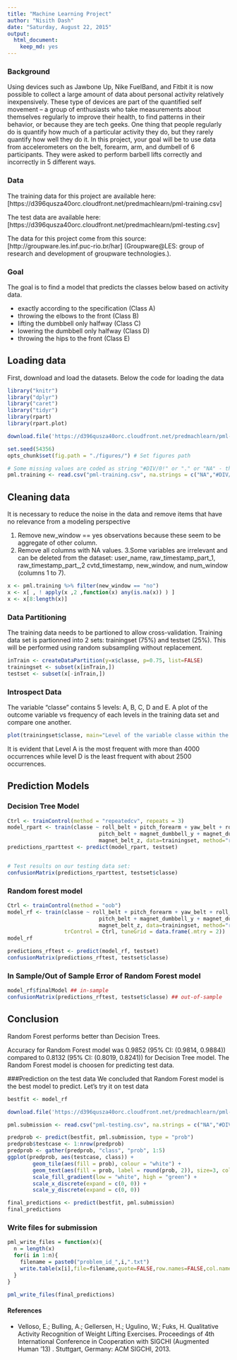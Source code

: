 ```yaml
---
title: "Machine Learning Project"
author: "Nisith Dash"
date: "Saturday, August 22, 2015"
output:
  html_document:
    keep_md: yes
---
```


### Background

Using devices such as Jawbone Up, Nike FuelBand, and Fitbit it is now possible to collect a large amount of data about personal activity relatively inexpensively. These type of devices are part of the quantified self movement – a group of enthusiasts who take measurements about themselves regularly to improve their health, to find patterns in their behavior, or because they are tech geeks. One thing that people regularly do is quantify how much of a particular activity they do, but they rarely quantify how well they do it. In this project, your goal will be to use data from accelerometers on the belt, forearm, arm, and dumbell of 6 participants. They were asked to perform barbell lifts correctly and incorrectly in 5 different ways. 

### Data

The training data for this project are available here: [https://d396qusza40orc.cloudfront.net/predmachlearn/pml-training.csv]

The test data are available here: [https://d396qusza40orc.cloudfront.net/predmachlearn/pml-testing.csv]

The data for this project come from this source: [http://groupware.les.inf.puc-rio.br/har] (Groupware@LES: group of research and development of groupware technologies.).

### Goal

The goal is to find a model that predicts the classes below based on activity data.

- exactly according to the specification (Class A)
- throwing the elbows to the front (Class B)
- lifting the dumbbell only halfway (Class C)
- lowering the dumbbell only halfway (Class D)
- throwing the hips to the front (Class E)

## Loading data

First, download and load the datasets. Below the code for loading the data 
```r

library("knitr")
library("dplyr")
library("caret")
library("tidyr")
library(rpart) 
library(rpart.plot)

download.file('https://d396qusza40orc.cloudfront.net/predmachlearn/pml-training.csv','pml-training.csv','curl')

set.seed(54356)
opts_chunk$set(fig.path = "./figures/") # Set figures path

# Some missing values are coded as string "#DIV/0!" or "." or "NA" - these will be changed to NA.
pml.training <- read.csv("pml-training.csv", na.strings = c("NA","#DIV/0!", ""), dec = ".")

```

## Cleaning data

It is necessary to reduce the noise in the data and remove items that have no relevance from a modeling perspective

1. Remove new_window == yes observations because these seem to be aggregate of other column.
2. Remove all columns with NA values.
3.Some variables are irrelevant and can be deleted from the dataset:
user_name, raw_timestamp_part_1, raw_timestamp_part_,2 cvtd_timestamp, new_window, and num_window (columns 1 to 7).

```r
x <- pml.training %>% filter(new_window == "no")
x <- x[ , ! apply(x ,2 ,function(x) any(is.na(x)) ) ]
x <- x[8:length(x)]
```

### Data Partitioning

The training data needs to be partioned to allow cross-validation. Training data set is partionned into 2 sets: trainingset (75%) and testset (25%). This will be performed using random subsampling without replacement.

```r
inTrain <- createDataPartition(y=x$classe, p=0.75, list=FALSE)
trainingset <- subset(x[inTrain,])
testset <- subset(x[-inTrain,])
```

### Introspect Data

The variable “classe” contains 5 levels: A, B, C, D and E. A plot of the outcome variable vs frequency of each levels in the training data set and compare one another.

```r
plot(trainingset$classe, main="Level of the variable classe within the training data set", xlab="classe", ylab="freq")
```

It is evident that Level A is the most frequent with more than 4000 occurrences while level D is the least frequent with about 2500 occurrences.

## Prediction Models

### Decision Tree Model

```r
Ctrl <- trainControl(method = "repeatedcv", repeats = 3)
model_rpart <- train(classe ~ roll_belt + pitch_forearm + yaw_belt + roll_forearm + magnet_dumbbell_z + 
                             pitch_belt + magnet_dumbbell_y + magnet_dumbbell_x + accel_belt_z + 
                             magnet_belt_z, data=trainingset, method="rpart", tuneLength = 30, trControl = Ctrl)
predictions_rparttest <- predict(model_rpart, testset)


# Test results on our testing data set:
confusionMatrix(predictions_rparttest, testset$classe)
```

### Random forest model 

```r
Ctrl <- trainControl(method = "oob")
model_rf <- train(classe ~ roll_belt + pitch_forearm + yaw_belt + roll_forearm + magnet_dumbbell_z + 
                             pitch_belt + magnet_dumbbell_y + magnet_dumbbell_x + accel_belt_z + 
                             magnet_belt_z, data=trainingset, method="rf", 
                  trControl = Ctrl, tuneGrid = data.frame(.mtry = 2))
model_rf

predictions_rftest <- predict(model_rf, testset)
confusionMatrix(predictions_rftest, testset$classe)
```

### In Sample/Out of Sample Error of Random Forest model

```r
model_rf$finalModel ## in-sample
confusionMatrix(predictions_rftest, testset$classe) ## out-of-sample
```

## Conclusion
Random Forest performs better than Decision Trees.

Accuracy for Random Forest model was 0.9852 (95% CI: (0.9814, 0.9884)) compared to 0.8132 (95% CI: (0.8019, 0.8241)) for Decision Tree model. The Random Forest model is choosen for predicting test data.

###Prediction on the test data
We concluded that Random Forest model is the best model to predict. Let's try it on test data

```r

bestfit <- model_rf

download.file('https://d396qusza40orc.cloudfront.net/predmachlearn/pml-testing.csv','pml-testing.csv','curl')

pml.submission <- read.csv("pml-testing.csv", na.strings = c("NA","#DIV/0!", ""), dec = ".")

predprob <- predict(bestfit, pml.submission, type = "prob")
predprob$testcase <- 1:nrow(predprob)
predprob <- gather(predprob, "class", "prob", 1:5)
ggplot(predprob, aes(testcase, class)) + 
        geom_tile(aes(fill = prob), colour = "white") + 
        geom_text(aes(fill = prob, label = round(prob, 2)), size=3, colour="grey25") +
        scale_fill_gradient(low = "white", high = "green") +
        scale_x_discrete(expand = c(0, 0)) +
        scale_y_discrete(expand = c(0, 0)) 

final_predictions <- predict(bestfit, pml.submission)
final_predictions
```

### Write files for submission
```r
pml_write_files = function(x){
  n = length(x)
  for(i in 1:n){
    filename = paste0("problem_id_",i,".txt")
    write.table(x[i],file=filename,quote=FALSE,row.names=FALSE,col.names=FALSE)
  }
}

pml_write_files(final_predictions)
```

#### References
- Velloso, E.; Bulling, A.; Gellersen, H.; Ugulino, W.; Fuks, H. Qualitative Activity Recognition of Weight Lifting Exercises. Proceedings of 4th International Conference in Cooperation with SIGCHI (Augmented Human '13) . Stuttgart, Germany: ACM SIGCHI, 2013.


